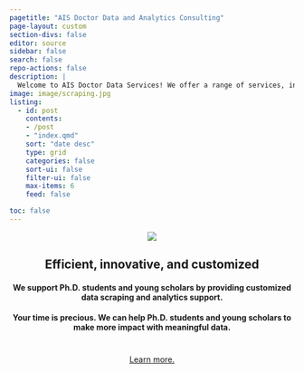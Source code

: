 ```yaml
---
pagetitle: "AIS Doctor Data and Analytics Consulting"
page-layout: custom
section-divs: false
editor: source
sidebar: false
search: false
repo-actions: false
description: | 
  Welcome to AIS Doctor Data Services! We offer a range of services, including web data scraping, social media data collection, and analytics consulting for Ph.D. students and early-career scholars.
image: image/scraping.jpg
listing:
  - id: post
    contents: 
    - /post
    - "index.qmd"
    sort: "date desc"
    type: grid
    categories: false
    sort-ui: false
    filter-ui: false
    max-items: 6
    feed: false

toc: false
---
```


<center>

::: pullout-text
::: pullout-container
::: {.pullout-block .black-background}
![](image/scraping.jpg)

## Efficient, innovative, and customized

#### We support Ph.D. students and young scholars by providing customized data scraping and analytics support.

#### Your time is precious. We can help Ph.D. students and young scholars to make more impact with meaningful data.

# 

::: button
[Learn more.](about.qmd){.btn .btn-outline-primary .btn role="button"}
:::
:::
:::
:::

</center>